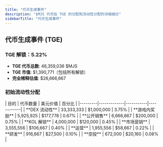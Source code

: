 ```yaml
---
title: "代币生成事件"
description: "$MJS 代币在 TGE 的分配和流动性分配的详细细分"
sidebarTitle: "代币生成事件"
---
```


## 代币生成事件 (TGE)

### TGE 解锁：5.22%
- **TGE 代币总数**: 46,359,036 $MJS
- **TGE 市值**: $1,390,771（包括所有解锁）
- **完全稀释估值**: $26,666,667

### 初始流动性分配

<Card className='mt-4 w-fit'>
| 目的 | 代币数量 | 美元价值 | 百分比 |
|---------|-------------|-----------|------------|
| **DEX 流动性** | 33,333,333 | $1,000,000 | 3.75% |
| **游戏内奖励** | 5,925,925 | $177,778 | 0.67% |
| **公开销售** | 6,666,667 | $200,000 | 0.75% |
| **KOL 解锁** | 4,000,000 | $120,000 | 0.45% |
| **市场营销** | 3,555,556 | $106,667 | 0.40% |
| **运营** | 1,955,556 | $58,667 | 0.22% |
| **研发** | 916,667 | $27,500 | 0.10% |
| **空投** | 672,000 | $20,160 | 0.08% |
</Card>